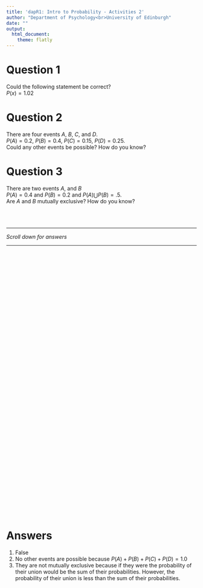 ```yaml
---
title: 'dapR1: Intro to Probability - Activities 2'
author: "Department of Psychology<br>University of Edinburgh"
date: ""
output:
  html_document:
    theme: flatly
---
```


# Question 1
Could the following statement be correct?  
$P(x) = 1.02$

# Question 2  
There are four events $A$, $B$, $C$, and $D$.  
$P(A)=0.2$, $P(B)=0.4$, $P(C)=0.15$, $P(D)=0.25$.  
Could any other events be possible? How do you know? 

# Question 3
There are two events $A$, and $B$  
$P(A) =0.4$ and $P(B)=0.2$ and $P(A) \bigcup P(B) = .5$.  
Are $A$ and $B$ mutually exclusive? How do you know?   

<br>
<br>

---  

*Scroll down for answers*  
  
---

<div style="margin-bottom:750px;">

</div>

# Answers 

1. False  
2. No other events are possible because $P(A)+P(B)+P(C)+P(D)=1.0$  
3. They are not mutually exclusive because if they were the probability of their union would be the sum of their probabilities. However, the probability of their union is less than the sum of their probabilities. 




